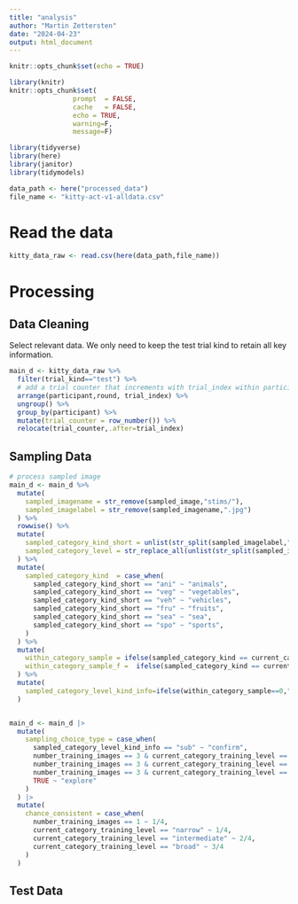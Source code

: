 ```yaml
---
title: "analysis"
author: "Martin Zettersten"
date: "2024-04-23"
output: html_document
---
```


```r
knitr::opts_chunk$set(echo = TRUE)
```

```r
library(knitr)
knitr::opts_chunk$set(
                prompt  = FALSE,
                cache   = FALSE,
                echo = TRUE,
                warning=F,
                message=F)

library(tidyverse)
library(here)
library(janitor)
library(tidymodels)

data_path <- here("processed_data")
file_name <- "kitty-act-v1-alldata.csv"
```

# Read the data

```r
kitty_data_raw <- read.csv(here(data_path,file_name))
```

# Processing

## Data Cleaning

Select relevant data. We only need to keep the test trial kind to retain all key information.

```r
main_d <- kitty_data_raw %>%
  filter(trial_kind=="test") %>%
  # add a trial counter that increments with trial_index within participant
  arrange(participant,round, trial_index) %>%
  ungroup() %>%
  group_by(participant) %>%
  mutate(trial_counter = row_number()) %>%
  relocate(trial_counter,.after=trial_index)
```

## Sampling Data

```r
# process sampled image
main_d <- main_d %>%
  mutate(
    sampled_imagename = str_remove(sampled_image,"stims/"),
    sampled_imagelabel = str_remove(sampled_imagename,".jpg")
  ) %>%
  rowwise() %>%
  mutate(
    sampled_category_kind_short = unlist(str_split(sampled_imagelabel,"_"))[1],
    sampled_category_level = str_replace_all(unlist(str_split(sampled_imagelabel,"_"))[3], "[:digit:]","")
  ) %>%
  mutate(
    sampled_category_kind  = case_when(
      sampled_category_kind_short == "ani" ~ "animals",
      sampled_category_kind_short == "veg" ~ "vegetables",
      sampled_category_kind_short == "veh" ~ "vehicles",
      sampled_category_kind_short == "fru" ~ "fruits",
      sampled_category_kind_short == "sea" ~ "sea",
      sampled_category_kind_short == "spo" ~ "sports",
    )
  ) %>%
  mutate(
    within_category_sample = ifelse(sampled_category_kind == current_category_kind,1,0),
    within_category_sample_f =  ifelse(sampled_category_kind == current_category_kind,"within-category","other-category"),
  ) %>%
  mutate(
    sampled_category_level_kind_info=ifelse(within_category_sample==0,"outside_category",sampled_category_level)
  )


main_d <- main_d |> 
  mutate(
    sampling_choice_type = case_when(
      sampled_category_level_kind_info == "sub" ~ "confirm",
      number_training_images == 3 & current_category_training_level == "intermediate" & sampled_category_level_kind_info == "bas" ~ "confirm",
      number_training_images == 3 & current_category_training_level == "broad" & sampled_category_level_kind_info == "bas" ~ "confirm",
      number_training_images == 3 & current_category_training_level == "broad" & sampled_category_level_kind_info == "sup" ~ "confirm",
      TRUE ~ "explore"
    )
  ) |>
  mutate(
    chance_consistent = case_when(
      number_training_images == 1 ~ 1/4,
      current_category_training_level == "narrow" ~ 1/4,
      current_category_training_level == "intermediate" ~ 2/4,
      current_category_training_level == "broad" ~ 3/4
    )
  )
```

## Test Data
